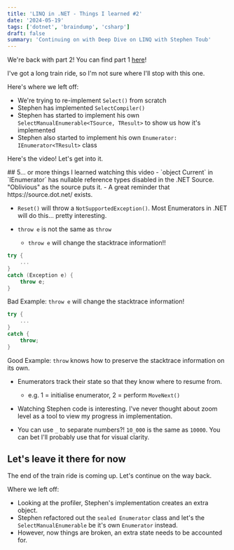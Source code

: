 ```yaml
---
title: 'LINQ in .NET - Things I learned #2'
date: '2024-05-19'
tags: ['dotnet', 'braindump', 'csharp']
draft: false 
summary: 'Continuing on with Deep Dive on LINQ with Stephen Toub'
---
```


We're back with part 2! You can find part 1 [here](/blog/linq-in-dotnet/part-1)!

I've got a long train ride, so I'm not sure where I'll stop with this one.

Here's where we left off:
- We're trying to re-implement `Select()` from scratch
- Stephen has implemented `SelectCompiler()`
- Stephen has started to implement his own `SelectManualEnumerable<TSource, TResult>` to show us how it's implemented
- Stephen also started to implement his own `Enumerator: IEnumerator<TResult>` class

Here's the video! Let's get into it.
<div class="mb-4">
    <YoutubeEmbed id="xKr96nIyCFM" />
</div>
## 5... or more things I learned watching this video
- `object Current` in `IEnumerator` has nullable reference types disabled in the .NET Source. "Oblivious" as the source puts it.
    - A great reminder that https://source.dot.net/ exists.

- `Reset()` will throw a `NotSupportedException()`. Most Enumerators in .NET will do this... pretty interesting.

- `throw e` is not the same as `throw`
    - `throw e` will change the stacktrace information!!

``` csharp
try {
    ...
}
catch (Exception e) {
    throw e;
}
```
Bad Example: `throw e` will change the stacktrace information!

``` csharp
try {
    ...
}
catch {
    throw;
}
```
Good Example: `throw` knows how to preserve the stacktrace information on its own.

- Enumerators track their state so that they know where to resume from.
    - e.g. 1 = initialise enumerator, 2 = perform `MoveNext()`

- Watching Stephen code is interesting. I've never thought about zoom level as a tool to view my progress in implementation.

- You can use `_` to separate numbers?! `10_000` is the same as `10000`. You can bet I'll probably use that for visual clarity.

## Let's leave it there for now

The end of the train ride is coming up. Let's continue on the way back.

Where we left off:
- Looking at the profiler, Stephen's implementation creates an extra object.
- Stephen refactored out the `sealed Enumerator` class and let's the `SelectManualEnumerable` be it's own `Enumerator` instead.
- However, now things are broken, an extra state needs to be accounted for.